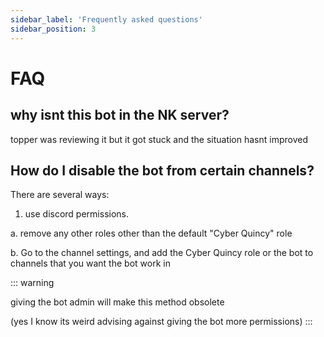 ```yaml
---
sidebar_label: 'Frequently asked questions'
sidebar_position: 3
---
```


# FAQ

## why isnt this bot in the NK server?

topper was reviewing it but it got stuck and the situation hasnt improved

## How do I disable the bot from certain channels?

There are several ways:

1. use discord permissions.

a. remove any other roles other than the default "Cyber Quincy" role

b. Go to the channel settings, and add the Cyber Quincy role or the bot to channels that you want the bot work in

::: warning

giving the bot admin will make this method obsolete

(yes I know its weird advising against giving the bot more permissions)
:::
